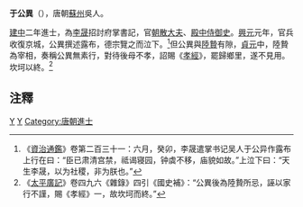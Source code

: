 '''于公異'''（{{bd|?||?|}}），唐朝[[蘇州|蘇州]]吳人。

[[建中|建中]]二年進士，為[[李晟|李晟]]招討府掌書記，官[[朝散大夫|朝散大夫]]、[[殿中侍御史|殿中侍御史]]。[[興元|興元]]元年，官兵收復京城，公異撰述露布，德宗覽之而泣下。<ref>《[[資治通鑑|資治通鑑]]》卷第二百三十一：六月，癸卯，李晟遣掌书记吴人于公异作露布上行在曰：“臣已肃清宫禁，祗谒寝园，钟虡不移，庙貌如故。”上泣下曰：“天生李晟，以为社稷，非为朕也。”</ref>但公異與[[陸贄|陸贄]]有隙，[[貞元_(唐朝)|貞元]]中，陸贄為宰相，奏稱公異無素行，對待後母不孝，詔賜《[[孝經|孝經]]》，罷歸鄉里，遂不見用。坎坷以終。<ref>《[[太平廣記|太平廣記]]》卷四九六《雜錄》四引《國史補》：“公異後為陸贄所忌，誣以家行不謹，賜《孝經》一，故坎坷而終。”</ref>

==注釋==
{{reflist}}

[[Category:苏州人|Y]]
[[Category:唐朝侍御史|Y]]
[[Category:唐朝進士|Category:唐朝進士]]